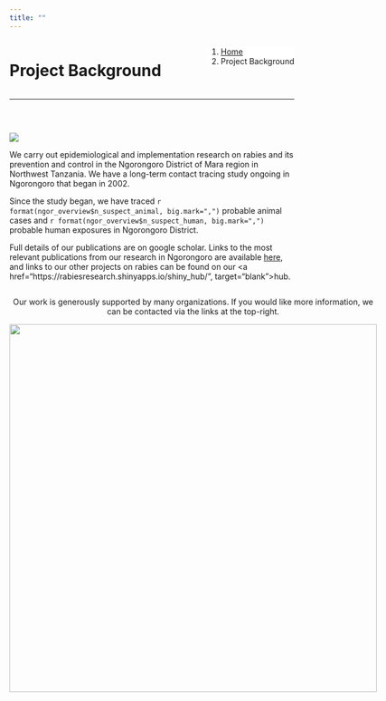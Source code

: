 ```yaml
---
title: ""
---
```


<!--Add a loading bar!-->
<script src="pace.js"></script>
<link href="pace_loadbar_loading.css" rel="stylesheet" />

<!--Create a block for title and breadcrumbs to appear on same line-->
<div style="width: 100%; display: inline-block;">
<div style="float: left;">
<h1>Project Background</h1>
</div>
<div style="float: right;">
<ol class="breadcrumb" style="background-color:white;">
  <li class="breadcrumb-item"><a href="index.html">Home</a></li>
  <li class="breadcrumb-item active">Project Background</li>
</ol>
</div>
</div>
<hr class="hr-orange">

<br>
  
<!--Begin page content!-->

<!--Page section with map image and project info-->

<div style="display: inline-block; ">

<img src="img/ngor_map.png" class= "map_image"/>

<div class="map_text">

We carry out epidemiological and implementation research on rabies and its prevention and control in the Ngorongoro District of Mara region in Northwest Tanzania. We have a long-term contact tracing study ongoing in Ngorongoro that began in 2002.  
  
Since the study began, we have traced `r format(ngor_overview$n_suspect_animal, big.mark=",")` probable animal cases and `r format(ngor_overview$n_suspect_human, big.mark=",")` probable human exposures in Ngorongoro District. 

Full details of our publications are on google scholar. Links to the most relevant publications from our research in Ngorongoro are available [here](about_publications.html), and links to our other projects on rabies can be found on our <a href="https://rabiesresearch.shinyapps.io/shiny_hub/", target="blank">hub</a>.

</div>
</div>

<!--Add a block section for 100% page width-->
<div style="display: inline-block; ">
<center>

Our work is generously supported by many organizations. If you would like more information, we can be contacted via the links at the top-right.    

<img src="img/ser_banner2.jpg" style="width: 650px;"/>  

</center>
</div>

<br><br>